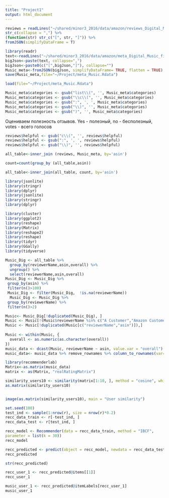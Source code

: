 ```yaml
---
title: "Project1"
output: html_document
---
```



```r
reviews = readLines("~/shared/minor3_2016/data/amazon/reviews_Digital_Music_5.json.gz") %>% 
str_c(collapse = ",") %>% 
(function(str) str_c("[", str, "]")) %>% 
fromJSON(simplifyDataFrame = T)
```

```r
library(readr)
text<-readLines("~/shared/minor3_2016/data/amazon/meta_Digital_Music_fix.json")
bigJson<-paste(text, collapse=",")
bigJson<-paste0(c("[",bigJson,"]"), collapse="")
Music_meta<-fromJSON(bigJson, simplifyDataFrame= TRUE, flatten = TRUE)
save(Music_meta,file="~/Project/meta_Music.Rdata")

load(file="~/Project/meta_Music.Rdata")
```

```r
Music_meta$categories <- gsub("list\\(", '', Music_meta$categories)
Music_meta$categories <- gsub("\\c\\(", '', Music_meta$categories)
Music_meta$categories <- gsub(":", ', ', Music_meta$categories) 
Music_meta$categories <- gsub("\\)", '', Music_meta$categories) 
Music_meta$categories <- gsub(")", '', Music_meta$categories) 
```

Оцениваем полезность отзывов. Yes - полезный, no - бесполезный, votes - всего голосов
```r
reviews$helpful <- gsub("c\\(", '', reviews$helpful)
reviews$helpful <- gsub(":", ', ', reviews$helpful) 
reviews$helpful <- gsub("\\)", '', reviews$helpful) 

```

```r
all_table<-inner_join (reviews, Music_meta, by='asin')
```



```r
count=count(group_by (all_table,asin))
```

```r
all_table<-inner_join(all_table, count, by='asin')
```


```r
library(jsonlite) 
library(stringr)
library(dplyr)
library(jsonlite) 
library(stringr)
library(dplyr)
```

```r
library(cluster)
library(ggplot2)
library(reshape)
library(Matrix)
library(reshape2)
library(reshape)
library(tidyr)
library(GGally)
library(tidyverse)
```

```r
Music_Dig <- all_table %>% 
  group_by(reviewerName,asin,overall) %>%
  ungroup() %>%
  select(reviewerName,asin,overall)
Music_Dig <- Music_Dig %>% 
 group_by(asin) %>% 
 filter(n()>100)
 Music_Dig <- filter(Music_Dig,  !is.na(reviewerName))
  Music_Dig <- Music_Dig %>% 
 group_by(reviewerName) %>% 
 filter(n()>2)
```

```r
Music<- Music_Dig[!duplicated(Music_Dig), ]
Music <- Music[!(Music$reviewerName %in% c("A Customer","Amazon Customer")),]
Music <- Music[!duplicated(Music[c("reviewerName","asin")]),]
 
Music <- within(Music, {
  overall <- as.numeric(as.character(overall))
})
music_data <- dcast(Music, reviewerName ~ asin, value.var = "overall")
music_data<- music_data %>% remove_rownames %>% column_to_rownames(var="reviewerName")
```

  
```r
library(recommenderlab)
Matrix<-as.matrix(music_data)
matrix <- as(Matrix, "realRatingMatrix")

similarity_users10 <- similarity(matrix[1:10, ], method = "cosine", which = "users")
as.matrix(similarity_users10)


image(as.matrix(similarity_users10), main = "User similarity")
```

```r
set.seed(100)
test_ind <- sample(1:nrow(r), size = nrow(r)*0.2)
recc_data_train <- r[-test_ind, ]
recc_data_test <- r[test_ind, ]

recc_model <- Recommender(data = recc_data_train, method = "IBCF",
parameter = list(k = 30))
recc_model

recc_predicted <- predict(object = recc_model, newdata = recc_data_test, n = 5)
recc_predicted

str(recc_predicted)

recc_user_1 <- recc_predicted@items[[1]]
recc_user_1

music_user_1 <- recc_predicted@itemLabels[recc_user_1]
music_user_1
```



